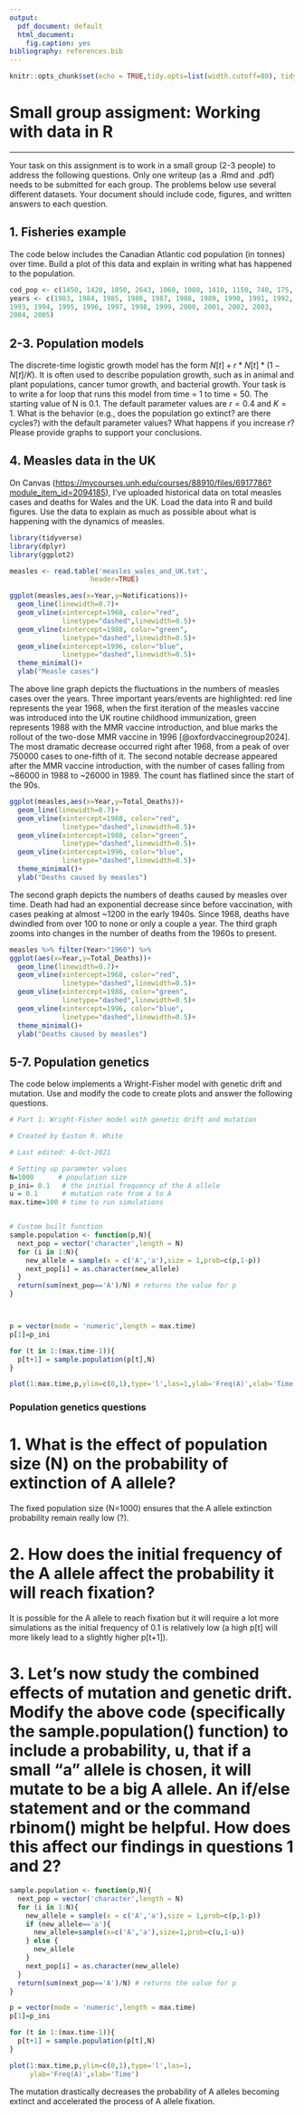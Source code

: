 ```yaml
---
output:
  pdf_document: default
  html_document:
    fig.caption: yes
bibliography: references.bib
---
```


```r
knitr::opts_chunk$set(echo = TRUE,tidy.opts=list(width.cutoff=80), tidy=TRUE)
```

# Small group assigment: Working with data in R

------------------------------------------------------------------------

Your task on this assignment is to work in a small group (2-3 people) to address the following questions. Only one writeup (as a .Rmd and .pdf) needs to be submitted for each group. The problems below use several different datasets. Your document should include code, figures, and written answers to each question.

## 1. Fisheries example

The code below includes the Canadian Atlantic cod population (in tonnes) over time. Build a plot of this data and explain in writing what has happened to the population.

```r
cod_pop <- c(1450, 1420, 1050, 2643, 1060, 1080, 1410, 1150, 740, 175, 43, 10, 12, 15, 16, 16, 28, 30, 32, 23, 12, 19, 27)
years <- c(1983, 1984, 1985, 1986, 1987, 1988, 1989, 1990, 1991, 1992, 
1993, 1994, 1995, 1996, 1997, 1998, 1999, 2000, 2001, 2002, 2003, 
2004, 2005)
```

## 2-3. Population models

The discrete-time logistic growth model has the form $N[t] + r*N[t]*(1 - N[t]/K)$. It is often used to describe population growth, such as in animal and plant populations, cancer tumor growth, and bacterial growth. Your task is to write a for loop that runs this model from time = 1 to time = 50. The starting value of N is 0.1. The default parameter values are $r=0.4$ and $K=1$. What is the behavior (e.g., does the population go extinct? are there cycles?) with the default parameter values? What happens if you increase $r$? Please provide graphs to support your conclusions.

## 4. Measles data in the UK

On Canvas (<https://mycourses.unh.edu/courses/88910/files/6917786?module_item_id=2094185>), I've uploaded historical data on total measles cases and deaths for Wales and the UK. Load the data into R and build figures. Use the data to explain as much as possible about what is happening with the dynamics of measles.

```r
library(tidyverse)
library(dplyr)
library(ggplot2)

measles <- read.table('measles_wales_and_UK.txt',
                    header=TRUE)

ggplot(measles,aes(x=Year,y=Notifications))+
  geom_line(linewidth=0.7)+
  geom_vline(xintercept=1968, color="red",
             linetype="dashed",linewidth=0.5)+
  geom_vline(xintercept=1988, color="green",
             linetype="dashed",linewidth=0.5)+
  geom_vline(xintercept=1996, color="blue",
             linetype="dashed",linewidth=0.5)+
  theme_minimal()+
  ylab("Measle cases")
```

The above line graph depicts the fluctuations in the numbers of measles cases over the years. Three important years/events are highlighted: red line represents the year 1968, when the first iteration of the measles vaccine was introduced into the UK routine childhood immunization, green represents 1988 with the MMR vaccine introduction, and blue marks the rollout of the two-dose MMR vaccine in 1996 [@oxfordvaccinegroup2024]. The most dramatic decrease occurred right after 1968, from a peak of over 750000 cases to one-fifth of it. The second notable decrease appeared after the MMR vaccine introduction, with the number of cases falling from \~86000 in 1988 to \~26000 in 1989. The count has flatlined since the start of the 90s.

```r
ggplot(measles,aes(x=Year,y=Total_Deaths))+
  geom_line(linewidth=0.7)+
  geom_vline(xintercept=1968, color="red",
             linetype="dashed",linewidth=0.5)+
  geom_vline(xintercept=1988, color="green",
             linetype="dashed",linewidth=0.5)+
  geom_vline(xintercept=1996, color="blue",
             linetype="dashed",linewidth=0.5)+
  theme_minimal()+
  ylab("Deaths caused by measles")
```

The second graph depicts the numbers of deaths caused by measles over time. Death had had an exponential decrease since before vaccination, with cases peaking at almost \~1200 in the early 1940s. Since 1968, deaths have dwindled from over 100 to none or only a couple a year. The third graph zooms into changes in the number of deaths from the 1960s to present.

```r
measles %>% filter(Year>"1960") %>% 
ggplot(aes(x=Year,y=Total_Deaths))+
  geom_line(linewidth=0.7)+
  geom_vline(xintercept=1968, color="red",
             linetype="dashed",linewidth=0.5)+
  geom_vline(xintercept=1988, color="green",
             linetype="dashed",linewidth=0.5)+
  geom_vline(xintercept=1996, color="blue",
             linetype="dashed",linewidth=0.5)+
  theme_minimal()+
  ylab("Deaths caused by measles")
```

## 5-7. Population genetics

The code below implements a Wright-Fisher model with genetic drift and mutation. Use and modify the code to create plots and answer the following questions.

```r
# Part 1: Wright-Fisher model with genetic drift and mutation

# Created by Easton R. White

# Last edited: 4-Oct-2021

# Setting up parameter values
N=1000      # population size 
p_ini= 0.1   # the initial frequency of the A allele
u = 0.1      # mutation rate from a to A
max.time=100 # time to run simulations


# Custom built function
sample.population <- function(p,N){
  next_pop = vector('character',length = N)
  for (i in 1:N){
    new_allele = sample(x = c('A','a'),size = 1,prob=c(p,1-p))
    next_pop[i] = as.character(new_allele)
  }
  return(sum(next_pop=='A')/N) # returns the value for p
}



p = vector(mode = 'numeric',length = max.time)
p[1]=p_ini

for (t in 1:(max.time-1)){
  p[t+1] = sample.population(p[t],N)
}

plot(1:max.time,p,ylim=c(0,1),type='l',las=1,ylab='Freq(A)',xlab='Time')
```

### Population genetics questions

# 1. What is the effect of population size (N) on the probability of extinction of A allele?

The fixed population size (N=1000) ensures that the A allele extinction probability remain really low (?).

<!--# Khanh: it's my understanding that it's really hard for this population to not have any A allele (probability =1/1000?). I don't know anything about genetics so please fix language as well. -->

# 2. How does the initial frequency of the A allele affect the probability it will reach fixation?

It is possible for the A allele to reach fixation but it will require a lot more simulations as the initial frequency of 0.1 is relatively low (a high p[t] will more likely lead to a slightly higher p[t+1]).

# 3. Let's now study the combined effects of mutation and genetic drift. Modify the above code (specifically the sample.population() function) to include a probability, u, that if a small "a" allele is chosen, it will mutate to be a big A allele. An if/else statement and or the command rbinom() might be helpful. How does this affect our findings in questions 1 and 2?

```r
sample.population <- function(p,N){
  next_pop = vector('character',length = N)
  for (i in 1:N){
    new_allele = sample(x = c('A','a'),size = 1,prob=c(p,1-p))
    if (new_allele=='a'){
      new_allele=sample(x=c('A','a'),size=1,prob=c(u,1-u))
    } else {
      new_allele
    }
    next_pop[i] = as.character(new_allele)
  }
  return(sum(next_pop=='A')/N) # returns the value for p
}

p = vector(mode = 'numeric',length = max.time)
p[1]=p_ini

for (t in 1:(max.time-1)){
  p[t+1] = sample.population(p[t],N)
}

plot(1:max.time,p,ylim=c(0,1),type='l',las=1,
     ylab='Freq(A)',xlab='Time')
```

The mutation drastically decreases the probability of A alleles becoming extinct and accelerated the process of A allele fixation.
